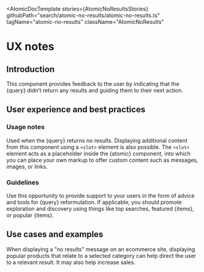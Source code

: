 
<Meta of={AtomicNoResultsStories} />

<AtomicDocTemplate
  stories={AtomicNoResultsStories}
  githubPath="search/atomic-no-results/atomic-no-results.ts"
  tagName="atomic-no-results"
  className="AtomicNoResults"
>
# UX notes

## Introduction

This component provides feedback to the user by indicating that the {query} didn’t return any results and guiding them to their next action.

## User experience and best practices

### Usage notes

Used when the {query} returns no results.
Displaying additional content from this component using a `<slot>` element is also possible.
The `<slot>` element acts as a placeholder inside the {atomic} component, into which you can place your own markup to offer custom content such as messages, images, or links.

### Guidelines

Use this opportunity to provide support to your users in the form of advice and tools for {query} reformulation.
If applicable, you should promote exploration and discovery using things like top searches, featured {items}, or popular {items}.

## Use cases and examples

When displaying a "no results" message on an ecommerce site, displaying popular products that relate to a selected category can help direct the user to a relevant result.
It may also help increase sales.

</AtomicDocTemplate>
